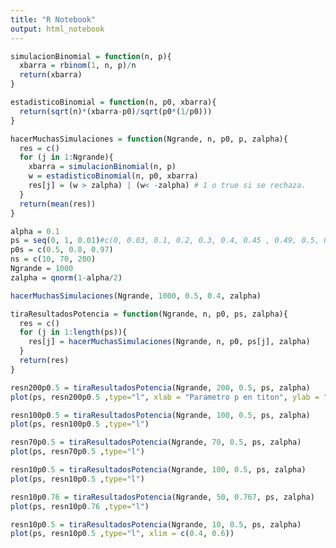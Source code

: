 ```yaml
---
title: "R Notebook"
output: html_notebook
---
```


```r
simulacionBinomial = function(n, p){
  xbarra = rbinom(1, n, p)/n
  return(xbarra)
}
```

```r
estadisticoBinomial = function(n, p0, xbarra){
  return(sqrt(n)*(xbarra-p0)/sqrt(p0*(1/p0)))
}
```

```r
hacerMuchasSimulaciones = function(Ngrande, n, p0, p, zalpha){
  res = c()
  for (j in 1:Ngrande){
    xbarra = simulacionBinomial(n, p)
    w = estadisticoBinomial(n, p0, xbarra)
    res[j] = (w > zalpha) | (w< -zalpha) # 1 o true si se rechaza. 
  }
  return(mean(res))
}
```

```r
alpha = 0.1
ps = seq(0, 1, 0.01)#c(0, 0.03, 0.1, 0.2, 0.3, 0.4, 0.45 , 0.49, 0.5, 0.51, 0.55, 0.6, 0.7, 0.8, 0.9, 0.97)
p0s = c(0.5, 0.8, 0.97)
ns = c(10, 70, 200)
Ngrande = 1000
zalpha = qnorm(1-alpha/2)
```

```r
hacerMuchasSimulaciones(Ngrande, 1000, 0.5, 0.4, zalpha)
```
```r
tiraResultadosPotencia = function(Ngrande, n, p0, ps, zalpha){
  res = c()
  for (j in 1:length(ps)){
    res[j] = hacerMuchasSimulaciones(Ngrande, n, p0, ps[j], zalpha)
  }
  return(res)
}
```

```r
resn200p0.5 = tiraResultadosPotencia(Ngrande, 200, 0.5, ps, zalpha)
plot(ps, resn200p0.5 ,type="l", xlab = "Parametro p en titon", ylab = "estimacion de potencia, cantidad de rechazos sobre total tests")
```
```r
resn100p0.5 = tiraResultadosPotencia(Ngrande, 100, 0.5, ps, zalpha)
plot(ps, resn100p0.5 ,type="l")
```
```r
resn70p0.5 = tiraResultadosPotencia(Ngrande, 70, 0.5, ps, zalpha)
plot(ps, resn70p0.5 ,type="l")
```
```r
resn10p0.5 = tiraResultadosPotencia(Ngrande, 100, 0.5, ps, zalpha)
plot(ps, resn10p0.5 ,type="l")
```
```r
resn10p0.76 = tiraResultadosPotencia(Ngrande, 50, 0.767, ps, zalpha)
plot(ps, resn10p0.76 ,type="l")

```


```r
resn10p0.5 = tiraResultadosPotencia(Ngrande, 10, 0.5, ps, zalpha)
plot(ps, resn10p0.5 ,type="l", xlim = c(0.4, 0.6))
```
